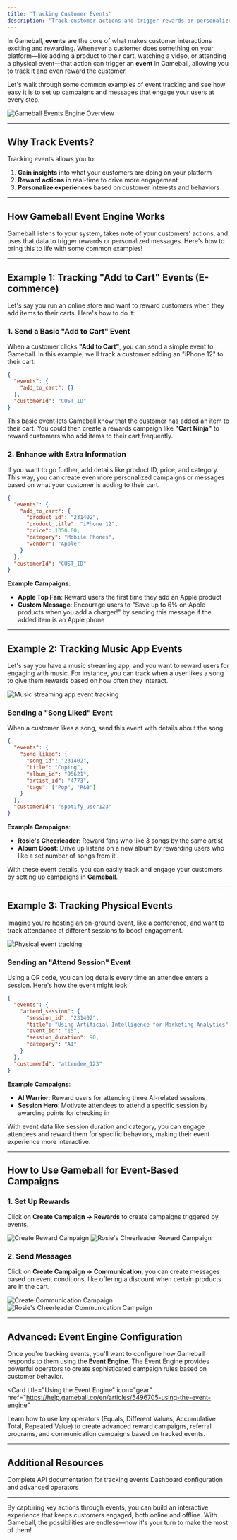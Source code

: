 ```yaml
---
title: 'Tracking Customer Events'
description: 'Track customer actions and trigger rewards or personalized messages in real-time'
---
```


In Gameball, **events** are the core of what makes customer interactions exciting and rewarding. Whenever a customer does something on your platform—like adding a product to their cart, watching a video, or attending a physical event—that action can trigger an **event** in Gameball, allowing you to track it and even reward the customer.

Let's walk through some common examples of event tracking and see how easy it is to set up campaigns and messages that engage your users at every step.

<Frame>
<img src="https://873157020-files.gitbook.io/~/files/v0/b/gitbook-x-prod.appspot.com/o/spaces%2FElcuAgxn15Pk6F2fINKe%2Fuploads%2Fxg9SsRnfb2zoYk2DTifn%2Fgameball-events-abstract.png?alt=media&token=e9758dc1-5f5a-4654-a544-b5a6f59477eb" alt="Gameball Events Engine Overview" />
</Frame>

---

## Why Track Events?

Tracking events allows you to:

1. **Gain insights** into what your customers are doing on your platform
2. **Reward actions** in real-time to drive more engagement
3. **Personalize experiences** based on customer interests and behaviors

---

## How Gameball Event Engine Works

Gameball listens to your system, takes note of your customers' actions, and uses that data to trigger rewards or personalized messages. Here's how to bring this to life with some common examples!

---

## Example 1: Tracking "Add to Cart" Events (E-commerce)

Let's say you run an online store and want to reward customers when they add items to their carts. Here's how to do it:

### 1. Send a Basic "Add to Cart" Event

When a customer clicks **"Add to Cart"**, you can send a simple event to Gameball. In this example, we'll track a customer adding an "iPhone 12" to their cart:

```json
{
  "events": {
    "add_to_cart": {}
  },
  "customerId": "CUST_ID"
}
```

This basic event lets Gameball know that the customer has added an item to their cart. You could then create a rewards campaign like **"Cart Ninja"** to reward customers who add items to their cart frequently.

### 2. Enhance with Extra Information

If you want to go further, add details like product ID, price, and category. This way, you can create even more personalized campaigns or messages based on what your customer is adding to their cart.

```json
{
  "events": {
    "add_to_cart": {
      "product_id": "231402",
      "product_title": "iPhone 12",
      "price": 1350.00,
      "category": "Mobile Phones",
      "vendor": "Apple"
    }
  },
  "customerId": "CUST_ID"
}
```

**Example Campaigns**:

* **Apple Top Fan**: Reward users the first time they add an Apple product
* **Custom Message**: Encourage users to "Save up to 6% on Apple products when you add a charger!" by sending this message if the added item is an Apple phone

---

## Example 2: Tracking Music App Events

Let's say you have a music streaming app, and you want to reward users for engaging with music. For instance, you can track when a user likes a song to give them rewards based on how often they interact.

<Frame>
<img src="https://873157020-files.gitbook.io/~/files/v0/b/gitbook-x-prod.appspot.com/o/spaces%2FElcuAgxn15Pk6F2fINKe%2Fuploads%2FHC4AjpJRxwuztN5GmndY%2Fsong_liked.avif?alt=media&token=c9c0f560-0f12-4f35-bc29-4a2d950f3deb" alt="Music streaming app event tracking" />
</Frame>

### Sending a "Song Liked" Event

When a customer likes a song, send this event with details about the song:

```json
{
  "events": {
    "song_liked": {
      "song_id": "231402",
      "title": "Coping",
      "album_id": "95621",
      "artist_id": "4773",
      "tags": ["Pop", "R&B"]
    }
  },
  "customerId": "spotify_user123"
}
```

**Example Campaigns**:

* **Rosie's Cheerleader**: Reward fans who like 3 songs by the same artist
* **Album Boost**: Drive up listens on a new album by rewarding users who like a set number of songs from it

With these event details, you can easily track and engage your customers by setting up campaigns in **Gameball**.

---

## Example 3: Tracking Physical Events

Imagine you're hosting an on-ground event, like a conference, and want to track attendance at different sessions to boost engagement.

<Frame>
<img src="https://content.gitbook.com/content/ElcuAgxn15Pk6F2fINKe/blobs/VxIrG07NTgJwyhwTfydj/Tracking%20Player%20Events%20(2).png" alt="Physical event tracking" />
</Frame>

### Sending an "Attend Session" Event

Using a QR code, you can log details every time an attendee enters a session. Here's how the event might look:

```json
{
  "events": {
    "attend_session": {
      "session_id": "231402",
      "title": "Using Artificial Intelligence for Marketing Analytics",
      "event_id": "15",
      "session_duration": 90,
      "category": "AI"
    }
  },
  "customerId": "attendee_123"
}
```

**Example Campaigns**:

* **AI Warrior**: Reward users for attending three AI-related sessions
* **Session Hero**: Motivate attendees to attend a specific session by awarding points for checking in

With event data like session duration and category, you can engage attendees and reward them for specific behaviors, making their event experience more interactive.

---

## How to Use Gameball for Event-Based Campaigns

### 1. Set Up Rewards

Click on **Create Campaign → Rewards** to create campaigns triggered by events.

<Frame caption="Create Reward Campaign">
<img src="https://873157020-files.gitbook.io/~/files/v0/b/gitbook-x-prod.appspot.com/o/spaces%2FElcuAgxn15Pk6F2fINKe%2Fuploads%2Fla6NKYQB2b3Rzxkob8pF%2FReward%20Campaign.gif?alt=media&token=baf20f23-0656-489e-ba15-b59dc76b2af3" alt="Create Reward Campaign" />
</Frame>

<Frame caption="Rosie's Cheerleader Reward Campaign">
<img src="https://873157020-files.gitbook.io/~/files/v0/b/gitbook-x-prod.appspot.com/o/spaces%2FElcuAgxn15Pk6F2fINKe%2Fuploads%2FlD85DmT9pFHDeopXogen%2Fimage.png?alt=media&token=745a00d2-21a0-412d-ae07-ece6bceb88bb" alt="Rosie's Cheerleader Reward Campaign" />
</Frame>

### 2. Send Messages

Click on **Create Campaign → Communication**, you can create messages based on event conditions, like offering a discount when certain products are in the cart.

<Frame caption="Create Communication Campaign">
<img src="https://873157020-files.gitbook.io/~/files/v0/b/gitbook-x-prod.appspot.com/o/spaces%2FElcuAgxn15Pk6F2fINKe%2Fuploads%2Fm1abGtsY94IFu874O4ih%2FCommunication%20Campaign.gif?alt=media&token=eb1cf869-0a27-4a30-b4d1-e4539fd68bf5" alt="Create Communication Campaign" />
</Frame>

<Frame caption="Rosie's Cheerleader Communication Campaign">
<img src="https://873157020-files.gitbook.io/~/files/v0/b/gitbook-x-prod.appspot.com/o/spaces%2FElcuAgxn15Pk6F2fINKe%2Fuploads%2FONlFAXZAOD0mHYb5lWFj%2Fimage.png?alt=media&token=e2c1ff76-0aa1-497d-ae83-3c2e55141aa8" alt="Rosie's Cheerleader Communication Campaign" />
</Frame>

---

## Advanced: Event Engine Configuration

Once you're tracking events, you'll want to configure how Gameball responds to them using the **Event Engine**. The Event Engine provides powerful operators to create sophisticated campaign rules based on customer behavior.

<Card 
  title="Using the Event Engine" 
  icon="gear"
  href="https://help.gameball.co/en/articles/5496705-using-the-event-engine"
>
  Learn how to use key operators (Equals, Different Values, Accumulative Total, Repeated Value) to create advanced reward campaigns, referral programs, and communication campaigns based on tracked events.
</Card>

---

## Additional Resources

<CardGroup cols={2}>
  <Card title="Send Events API" icon="code" href="/api-reference/events/send-events">
    Complete API documentation for tracking events
  </Card>
  <Card title="Event Engine Guide" icon="book" href="https://help.gameball.co/en/articles/5496705-using-the-event-engine">
    Dashboard configuration and advanced operators
  </Card>
</CardGroup>

---

By capturing key actions through events, you can build an interactive experience that keeps customers engaged, both online and offline. With Gameball, the possibilities are endless—now it's your turn to make the most of them!

